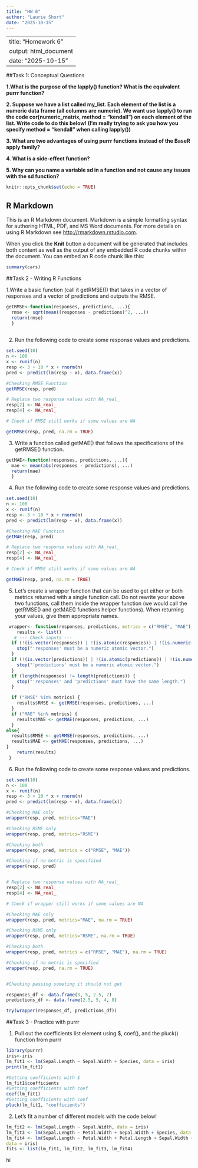 ```yaml
---
title: "HW 6"
author: "Laurie Short"
date: "2025-10-15"
---
```


---
title: "Homework 6"
output: html_document
date: "2025-10-15"
---

##Task 1: Conceptual Questions

**1.What is the purpose of the lapply() function? What is the equivalent purrr function?**

**2. Suppose we have a list called my_list. Each element of the list is a numeric data frame (all columns are numeric). We want use lapply() to run the code cor(numeric_matrix, method = "kendall") on each element of the list. Write code to do this below! (I’m really trying to ask you how you specify method = "kendall" when calling lapply())**

**3. What are two advantages of using purrr functions instead of the BaseR apply family?**

**4. What is a side-effect function?**

**5. Why can you name a variable sd in a function and not cause any issues with the sd function?**

```r
knitr::opts_chunk$set(echo = TRUE)
```

## R Markdown

This is an R Markdown document. Markdown is a simple formatting syntax for authoring HTML, PDF, and MS Word documents. For more details on using R Markdown see <http://rmarkdown.rstudio.com>.

When you click the **Knit** button a document will be generated that includes both content as well as the output of any embedded R code chunks within the document. You can embed an R code chunk like this:

```r
summary(cars)
```

##Task 2 - Writing R Functions

1.Write a basic function (call it getRMSE()) that takes in a vector of responses and a vector of predictions and outputs the RMSE.

```r
getRMSE<-function(responses, predictions, ...){
  rmse <- sqrt(mean((responses - predictions)^2, ...))
  return(rmse)
  } 
  

```

2.  Run the following code to create some response values and predictions.

```r
set.seed(10)
n <- 100
x <- runif(n)
resp <- 3 + 10 * x + rnorm(n)
pred <- predict(lm(resp ~ x), data.frame(x))

#Checking RMSE Function
getRMSE(resp, pred)

# Replace two response values with NA_real_
resp[2] <- NA_real_
resp[4] <- NA_real_

# Check if RMSE still works if some values are NA

getRMSE(resp, pred, na.rm = TRUE)

```
3. Write a function called getMAE() that follows the specifications of the getRMSE() function.
```r
getMAE<-function(responses, predictions, ...){
  mae <- mean(abs(responses - predictions), ...)
  return(mae)
  } 
```

4.  Run the following code to create some response values and predictions.

```r
set.seed(10)
n <- 100
x <- runif(n)
resp <- 3 + 10 * x + rnorm(n)
pred <- predict(lm(resp ~ x), data.frame(x))

#Checking MAE Function
getMAE(resp, pred)

# Replace two response values with NA_real_
resp[2] <- NA_real_
resp[4] <- NA_real_

# Check if RMSE still works if some values are NA

getMAE(resp, pred, na.rm = TRUE)

```
5. Let’s create a wrapper function that can be used to get either or both metrics returned with a single function call. Do not rewrite your above two functions, call them inside the wrapper function (we would call the getRMSE() and getMAE() functions helper functions). When returning your values, give them appropriate names.

```r
 wrapper<- function(responses, predictions, metrics = c("RMSE", "MAE"), ...) {
    results <- list() 
   # --- Check inputs ---
  if (!(is.vector(responses)) | !(is.atomic(responses)) | !(is.numeric(responses))) {
    stop("'responses' must be a numeric atomic vector.")
  }
  if (!(is.vector(predictions)) | !(is.atomic(predictions)) | !(is.numeric(predictions))) {
    stop("'predictions' must be a numeric atomic vector.")
  }
  if (length(responses) != length(predictions)) {
    stop("'responses' and 'predictions' must have the same length.")
  }

  if ("RMSE" %in% metrics) {
    results$RMSE <- getRMSE(responses, predictions, ...)
  }
  if ("MAE" %in% metrics) {
    results$MAE <- getMAE(responses, predictions, ...)
  }
else{
  results$RMSE <- getRMSE(responses, predictions, ...)
  results$MAE <- getMAE(responses, predictions, ...)
}
    return(results)
 }

```
6. Run the following code to create some response values and predictions.

```r
set.seed(10)
n <- 100
x <- runif(n)
resp <- 3 + 10 * x + rnorm(n)
pred <- predict(lm(resp ~ x), data.frame(x))

#Checking MAE only
wrapper(resp, pred, metrics="MAE")

#Checking RSME only
wrapper(resp, pred, metrics="RSME")

#Checking both
wrapper(resp, pred, metrics = c("RMSE", "MAE"))

#Checking if no metric is specifiied
wrapper(resp, pred)


# Replace two response values with NA_real_
resp[2] <- NA_real_
resp[4] <- NA_real_

# Check if wrapper still works if some values are NA

#Checking MAE only
wrapper(resp, pred, metrics="MAE", na.rm = TRUE)

#Checking RSME only
wrapper(resp, pred, metrics="RSME", na.rm = TRUE)

#Checking both
wrapper(resp, pred, metrics = c("RMSE", "MAE"), na.rm = TRUE)

#Checking if no metric is specified
wrapper(resp, pred, na.rm = TRUE)


#Checking passing someting it should not get

responses_df <- data.frame(3, 5, 2.5, 7)
predictions_df <- data.frame(2.5, 5, 4, 8)

try(wrapper(responses_df, predictions_df))
```
##Task 3 - Practice with purrr

1. Pull out the coefficients list element using $, coef(), and the pluck() function from purrr

```r
library(purrr)
iris<-iris
lm_fit1 <- lm(Sepal.Length ~ Sepal.Width + Species, data = iris)
print(lm_fit1)

#Getting coefficients with $
lm_fit1$coefficients
#Getting coefficients with coef
coef(lm_fit1)
#Getting coefficients with coef
pluck(lm_fit1, "coefficients")


```
2. Let’s fit a number of different models with the code below!

```r
lm_fit2 <- lm(Sepal.Length ~ Sepal.Width, data = iris)
lm_fit3 <- lm(Sepal.Length ~ Petal.Width + Sepal.Width + Species, data = iris)
lm_fit4 <- lm(Sepal.Length ~ Petal.Width + Petal.Length + Sepal.Width + Species,
data = iris)
fits <- list(lm_fit1, lm_fit2, lm_fit3, lm_fit4)

```
hi



